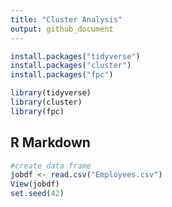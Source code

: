 ```yaml
---
title: "Cluster Analysis"
output: github_document
---
```


```r
install.packages("tidyverse")
install.packages("cluster")
install.packages("fpc")

library(tidyverse)
library(cluster)
library(fpc)
```

## R Markdown


```r
#create data frame
jobdf <- read.csv("Employees.csv")
View(jobdf)
set.seed(42)



```

